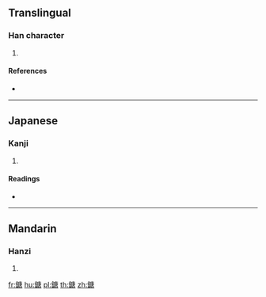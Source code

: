 {{character info/new}}
==Translingual==

===Han character===
{{Han char|rn=167|rad=金|as=10|sn=18|four=80167|canj=CILR}}

# {{defn|Han|sort=金10}}

====References====
* {{Han ref|kx=1317.030|dkj=40706|dj=1816.280|hdz=64244.030|uh=9395|ud=37781|bh=F15F|bd=61791}}

----

==Japanese==

===Kanji===
{{ja-kanji|grade=|rs=金10}}

# {{defn|lang=ja|sort=金10}}

====Readings====
* {{ja-readings|on=[[とう]] (tō), [[どう]] (dō)|kun=|nanori=}}

----

==Mandarin==

===Hanzi===
{{cmn-hanzi|pin=[[táng]] ([[tang2]])|wg=t'ang<sup>2</sup>}}

# {{defn|lang=cmn|sort=金10}}

[[fr:鎕]]
[[hu:鎕]]
[[pl:鎕]]
[[th:鎕]]
[[zh:鎕]]